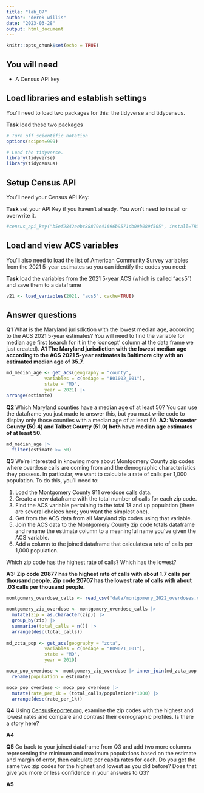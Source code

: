 ```yaml
---
title: "lab_07"
author: "derek willis"
date: "2023-03-28"
output: html_document
---
```


```r
knitr::opts_chunk$set(echo = TRUE)
```

## You will need

-   A Census API key

## Load libraries and establish settings

You'll need to load two packages for this: the tidyverse and tidycensus.

**Task** load these two packages

```r
# Turn off scientific notation
options(scipen=999)

# Load the tidyverse.
library(tidyverse)
library(tidycensus)
```

## Setup Census API

You'll need your Census API Key:

**Task** set your API Key if you haven't already. You won't need to install or overwrite it.

```r
#census_api_key("b5ef2842eebc88879e41696b9571db09b089f505", install=TRUE, overwrite = TRUE)
```

## Load and view ACS variables

You'll also need to load the list of American Community Survey variables from the 2021 5-year estimates so you can identify the codes you need:

**Task** load the variables from the 2021 5-year ACS (which is called "acs5") and save them to a dataframe

```r
v21 <- load_variables(2021, "acs5", cache=TRUE)
```

## Answer questions

**Q1** What is the Maryland jurisdiction with the lowest median age, according to the ACS 2021 5-year estimates? You will need to find the variable for median age first (search for it in the 'concept' column at the data frame we just created). **A1 The Maryland jurisdiction with the lowest median age according to the ACS 2021 5-year estimates is Baltimore city with an estimated median age of 35.7.**

```r
md_median_age <- get_acs(geography = "county",
              variables = c(medage = "B01002_001"),
              state = "MD",
              year = 2021) |>
arrange(estimate)

```

**Q2** Which Maryland counties have a median age of at least 50? You can use the dataframe you just made to answer this, but you must write code to display only those counties with a median age of at least 50. **A2: Worcester County (50.4) and Talbot County (51.0) both have median age estimates of at least 50.**

```r
md_median_age |>
  filter(estimate >= 50)
```

**Q3** We're interested in knowing more about Montgomery County zip codes where overdose calls are coming from and the demographic characteristics they possess. In particular, we want to calculate a rate of calls per 1,000 population. To do this, you'll need to:

1.  Load the Montgomery County 911 overdose calls data.
2.  Create a new dataframe with the total number of calls for each zip code.
3.  Find the ACS variable pertaining to the total 18 and up population (there are several choices here; you want the simplest one).
4.  Get from the ACS data from all Maryland zip codes using that variable.
5.  Join the ACS data to the Montgomery County zip code totals dataframe and rename the estimate column to a meaningful name you've given the ACS variable.
6.  Add a column to the joined dataframe that calculates a rate of calls per 1,000 population.

Which zip code has the highest rate of calls? Which has the lowest?

**A3: Zip code 20877 has the highest rate of calls with about 1.7 calls per thousand people. Zip code 20707 has the lowest rate of calls with about .03 calls per thousand people.**

```r
montgomery_overdose_calls <- read_csv("data/montgomery_2022_overdoses.csv") 

montgomery_zip_overdose <- montgomery_overdose_calls |>
  mutate(zip = as.character(zip)) |>
  group_by(zip) |>
  summarize(total_calls = n()) |>
  arrange(desc(total_calls))
  
md_zcta_pop <- get_acs(geography = "zcta",
              variables = c(medage = "B09021_001"),
              state = "MD",
              year = 2019)

moco_pop_overdose <- montgomery_zip_overdose |> inner_join(md_zcta_pop, by=c('zip' = 'GEOID')) |>
  rename(population = estimate)

moco_pop_overdose <- moco_pop_overdose |> 
  mutate(rate_per_1k = (total_calls/population)*1000) |>
  arrange(desc(rate_per_1k))
```

**Q4** Using [CensusReporter.org](https://censusreporter.org/), examine the zip codes with the highest and lowest rates and compare and contrast their demographic profiles. Is there a story here?

**A4**

**Q5** Go back to your joined dataframe from Q3 and add two more columns representing the minimum and maximum populations based on the estimate and margin of error, then calculate per capita rates for each. Do you get the same two zip codes for the highest and lowest as you did before? Does that give you more or less confidence in your answers to Q3?

**A5**

```r
```
